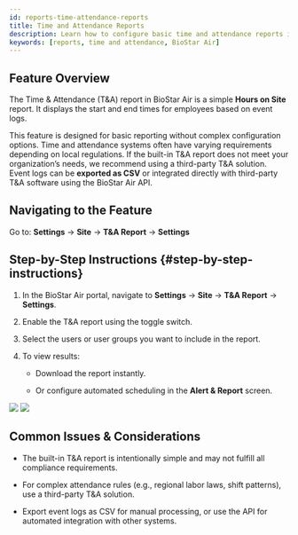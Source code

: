 ```yaml
---
id: reports-time-attendance-reports
title: Time and Attendance Reports
description: Learn how to configure basic time and attendance reports in BioStar Air, including Hours on Site tracking, CSV export options, API integration.
keywords: [reports, time and attendance, BioStar Air]
---
```


## Feature Overview

The Time & Attendance (T&A) report in BioStar Air is a simple **Hours on Site** report. It displays the start and end times for employees based on event logs.

This feature is designed for basic reporting without complex configuration options. Time and attendance systems often have varying requirements depending on local regulations. If the built-in T&A report does not meet your organization’s needs, we recommend using a third-party T&A solution. Event logs can be **exported as CSV** or integrated directly with third-party T&A software using the BioStar Air API.


## Navigating to the Feature

Go to: **Settings** → **Site** → **T&A Report** → **Settings**


## Step-by-Step Instructions {#step-by-step-instructions}

1. In the BioStar Air portal, navigate to **Settings** → **Site** → **T&A Report** → **Settings**.

1. Enable the T&A report using the toggle switch.

1. Select the users or user groups you want to include in the report.

1. To view results:

    * Download the report instantly.

    * Or configure automated scheduling in the **Alert & Report** screen.

<Image src='/img/air/air-reports-settings.png' alone />

<Image src='/img/air/air-reports-download.png' alone />


## Common Issues & Considerations

* The built-in T&A report is intentionally simple and may not fulfill all compliance requirements.

* For complex attendance rules (e.g., regional labor laws, shift patterns), use a third-party T&A solution.

* Export event logs as CSV for manual processing, or use the API for automated integration with other systems.